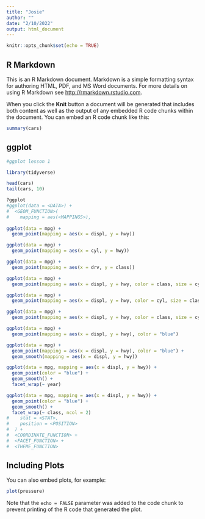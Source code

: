 ```yaml
---
title: "Josie"
author: ""
date: "2/10/2022"
output: html_document
---
```


```r
knitr::opts_chunk$set(echo = TRUE)
```

## R Markdown

This is an R Markdown document. Markdown is a simple formatting syntax for authoring HTML, PDF, and MS Word documents. For more details on using R Markdown see <http://rmarkdown.rstudio.com>.

When you click the **Knit** button a document will be generated that includes both content as well as the output of any embedded R code chunks within the document. You can embed an R code chunk like this:

```r
summary(cars)
```

## ggplot

```r
#ggplot lesson 1

library(tidyverse)

head(cars)
tail(cars, 10)

?ggplot
#ggplot(data = <DATA>) + 
#  <GEOM_FUNCTION>(
#    mapping = aes(<MAPPINGS>),
    
ggplot(data = mpg) +
  geom_point(mapping = aes(x = displ, y = hwy))

ggplot(data = mpg) +
  geom_point(mapping = aes(x = cyl, y = hwy))

ggplot(data = mpg) +
  geom_point(mapping = aes(x = drv, y = class))

ggplot(data = mpg) +
  geom_point(mapping = aes(x = displ, y = hwy, color = class, size = cyl))

ggplot(data = mpg) +
  geom_point(mapping = aes(x = displ, y = hwy, color = cyl, size = class))

ggplot(data = mpg) +
  geom_point(mapping = aes(x = displ, y = hwy, color = class, size = cyl), shape = 1)

ggplot(data = mpg) +
  geom_point(mapping = aes(x = displ, y = hwy), color = "blue")

ggplot(data = mpg) +
  geom_point(mapping = aes(x = displ, y = hwy), color = "blue") +
  geom_smooth(mapping = aes(x = displ, y = hwy))

ggplot(data = mpg, mapping = aes(x = displ, y = hwy)) +
  geom_point(color = "blue") +
  geom_smooth() +
  facet_wrap(~ year)

ggplot(data = mpg, mapping = aes(x = displ, y = hwy)) +
  geom_point(color = "blue") +
  geom_smooth() +
  facet_wrap(~ class, ncol = 2)
#    stat = <STAT>, 
#    position = <POSITION>
#  ) +
#  <COORDINATE_FUNCTION> +
#  <FACET_FUNCTION> +
#  <THEME_FUNCTION>
```

## Including Plots

You can also embed plots, for example:

```r
plot(pressure)
```

Note that the `echo = FALSE` parameter was added to the code chunk to prevent printing of the R code that generated the plot.
